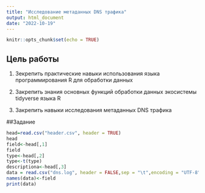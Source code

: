 ```yaml
---
title: "Исследование метаданных DNS трафика"
output: html_document
date: "2022-10-19"
---
```


```r
knitr::opts_chunk$set(echo = TRUE)
```

## Цель работы
1. Зекрепить практические навыки использования языка программирования R для обработки данных

2. Закрепить знания основных функций обработки данных экосистемы tidyverse языка R

3. Закрепить навыки исследования метаданных DNS трафика

##Задание
```r
head=read.csv("header.csv", header = TRUE)
head
field<-head[,1]
field
type<-head[,2]
type<-t(type)
descriptiona<-head[,3]
data = read.csv("dns.log", header = FALSE,sep = "\t",encoding = "UTF-8")
names(data)<-field
print(data)

```

